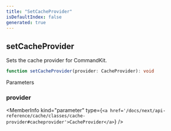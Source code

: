 ```yaml
---
title: "SetCacheProvider"
isDefaultIndex: false
generated: true
---
```



<!-- This file was generated from the CommandKit source. Do not modify. Instead, re-run the "docgen" script -->


## setCacheProvider

<GenerationInfo sourceFile="packages/cache/src/cache-plugin.ts" sourceLine="11" packageName="@commandkit/cache" />

Sets the cache provider for CommandKit.

```ts title="Signature"
function setCacheProvider(provider: CacheProvider): void
```
Parameters

### provider

<MemberInfo kind="parameter" type={`<a href='/docs/next/api-reference/cache/classes/cache-provider#cacheprovider'>CacheProvider</a>`} />

